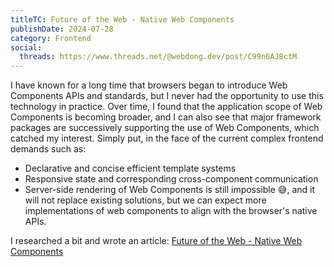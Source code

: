 ```yaml
---
titleTC: Future of the Web - Native Web Components
publishDate: 2024-07-28
category: Frontend
social:
  threads: https://www.threads.net/@webdong.dev/post/C99n6AJBctM
---
```


I have known for a long time that browsers began to introduce Web Components APIs and standards, but I never had the opportunity to use this technology in practice. Over time, I found that the application scope of Web Components is becoming broader, and I can also see that major framework packages are successively supporting the use of Web Components, which catched my interest. Simply put, in the face of the current complex frontend demands such as:

- Declarative and concise efficient template systems
- Responsive state and corresponding cross-component communication
- Server-side rendering of Web Components is still impossible 😅, and it will not replace existing solutions, but we can expect more implementations of web components to align with the browser's native APIs.

I researched a bit and wrote an article: [Future of the Web - Native Web Components](https://www.webdong.dev/post/future-of-the-web-native-web-components/)
